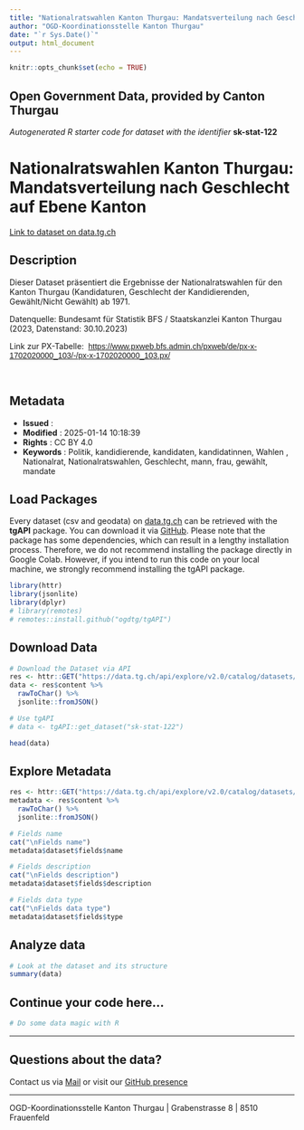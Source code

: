 ```yaml
---
title: "Nationalratswahlen Kanton Thurgau: Mandatsverteilung nach Geschlecht auf Ebene Kanton"
author: "OGD-Koordinationsstelle Kanton Thurgau"
date: "`r Sys.Date()`"
output: html_document
---
```


```r
knitr::opts_chunk$set(echo = TRUE)
```

## Open Government Data, provided by **Canton Thurgau**
*Autogenerated R starter code for dataset with the identifier* **sk-stat-122**


# **Nationalratswahlen Kanton Thurgau: Mandatsverteilung nach Geschlecht auf Ebene Kanton**

[Link to dataset on data.tg.ch](https://data.tg.ch/explore/dataset/sk-stat-122/information/)

## Description

<p>Dieser Dataset präsentiert die Ergebnisse der Nationalratswahlen für den Kanton Thurgau (Kandidaturen, Geschlecht der Kandidierenden, Gewählt/Nicht Gewählt) ab 1971.</p><p>Datenquelle: Bundesamt für Statistik BFS / Staatskanzlei Kanton Thurgau (2023<span style='font-size: 0.875rem;'>, Datenstand: 30.10.2023</span><span style='font-family: inherit; font-size: 0.875rem;'>)</span></p><p>Link zur PX-Tabelle:  <a href='https://www.pxweb.bfs.admin.ch/pxweb/de/px-x-1702020000_104/-/px-x-1702020000_104.px/' style='background-color: rgb(255, 255, 255); font-family: sans-serif; font-size: 14px; font-weight: 400;' target='_blank'>https://www.pxweb.bfs.admin.ch/pxweb/de/px-x-1702020000_103/-/px-x-1702020000_103.px/</a><br></p><p><br></p>

## Metadata

- **Issued**                   : 
- **Modified**                 : 2025-01-14 10:18:39
- **Rights**                   : CC BY 4.0
- **Keywords**                 : Politik, kandidierende, kandidaten, kandidatinnen, Wahlen , Nationalrat, Nationalratswahlen, Geschlecht, mann, frau, gewählt, mandate

## Load Packages

Every dataset (csv and geodata) on [data.tg.ch](https://data.tg.ch/pages/start/) can be retrieved with the **tgAPI** package. You can download it via [GitHub](https://github.com/ogdtg/tgAPI). Please note that the package has some dependencies, which can result in a lengthy installation process. Therefore, we do not recommend installing the package directly in Google Colab. However, if you intend to run this code on your local machine, we strongly recommend installing the tgAPI package.

```r
library(httr)
library(jsonlite)
library(dplyr)
# library(remotes)
# remotes::install.github("ogdtg/tgAPI")

```


## Download Data


```r
# Download the Dataset via API
res <- httr::GET("https://data.tg.ch/api/explore/v2.0/catalog/datasets/sk-stat-122/exports/json")
data <- res$content %>%
  rawToChar() %>%
  jsonlite::fromJSON()

# Use tgAPI
# data <- tgAPI::get_dataset("sk-stat-122")

head(data)

```


## Explore Metadata

```r

res <- httr::GET("https://data.tg.ch/api/explore/v2.0/catalog/datasets/sk-stat-122")
metadata <- res$content %>%
  rawToChar() %>%
  jsonlite::fromJSON()

# Fields name
cat("\nFields name")
metadata$dataset$fields$name

# Fields description
cat("\nFields description")
metadata$dataset$fields$description

# Fields data type
cat("\nFields data type")
metadata$dataset$fields$type

```


## Analyze data

```r

# Look at the dataset and its structure
summary(data)

```


## Continue your code here...


```r
# Do some data magic with R
```

------------------------------------------------------------------------

## Questions about the data?

Contact us via [Mail](mailto:ogd@tg.ch) or visit our [GitHub presence](https://github.com/ogdtg)


------------------------------------------------------------------------

OGD-Koordinationsstelle Kanton Thurgau | Grabenstrasse 8 | 8510 Frauenfeld
